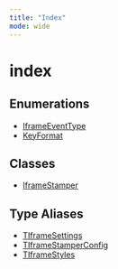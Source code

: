 ```yaml
---
title: "Index"
mode: wide
---
```

  
# index

## Enumerations

- [IframeEventType](IframeEventType/readme)
- [KeyFormat](KeyFormat/readme)

## Classes

- [IframeStamper](IframeStamper/readme)

## Type Aliases

- [TIframeSettings](TIframeSettings/readme)
- [TIframeStamperConfig](TIframeStamperConfig/readme)
- [TIframeStyles](TIframeStyles/readme)
